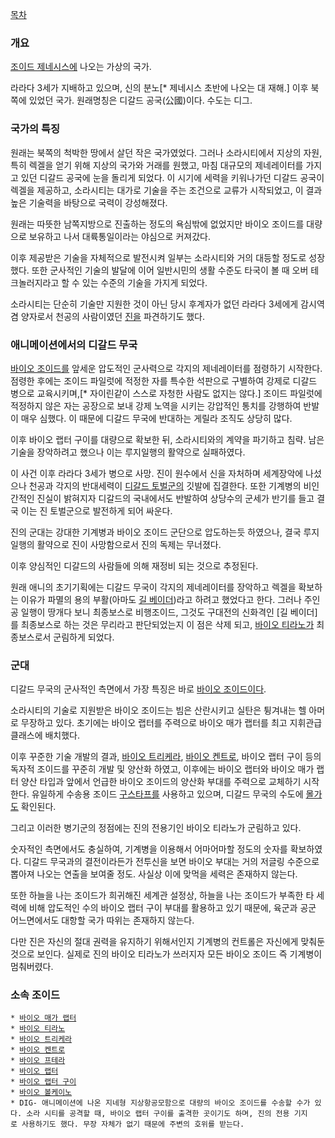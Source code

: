 [[목차]]
=== 개요 ===
[[조이드 제네시스]]에 나오는 가상의 국가. 

라라다 3세가 지배하고 있으며, 신의 분노[* 제네시스 초반에 나오는 대 재해.] 이후 북쪽에 있었던 국가. 원래명칭은 디갈드 공국(公國)이다. 수도는 디그.

=== 국가의 특징 ===
원래는 북쪽의 척박한 땅에서 살던 작은 국가였었다. 그러나 소라시티에서 지상의 자원, 특히 렉겔을 얻기 위해 지상의 국가와 거래를 원했고, 마침 대규모의 제네레이터를 가지고 있던 디갈드 공국에 눈을 돌리게 되었다. 이 시기에 세력을 키워나가던 디갈드 공국이 렉겔을 제공하고, 소라시티는 대가로 기술을 주는 조건으로 교류가 시작되었고, 이 결과 높은 기술력을 바탕으로 국력이 강성해졌다.

원래는 따뜻한 남쪽지방으로 진출하는 정도의 욕심밖에 없었지만 바이오 조이드를 대량으로 보유하고 나서 대륙통일이라는 야심으로 커져갔다.

이후 제공받은 기술을 자체적으로 발전시켜 일부는 소라시티와 거의 대등할 정도로 성장했다. 또한 군사적인 기술의 발달에 이어 일반시민의 생활 수준도 타국이 볼 때 오버 테크놀러지라고 할 수 있는 수준의 기술을 가지게 되었다. 

소라시티는 단순히 기술만 지원한 것이 아닌 당시 후계자가 없던 라라다 3세에게 감시역 겸 양자로서 천공의 사람이였던 [[진]]을 파견하기도 했다.

=== 애니메이션에서의 디갈드 무국 ===
[[바이오 조이드]]를 앞세운 압도적인 군사력으로 각지의 제네레이터를 점령하기 시작한다. 점령한 후에는 조이드 파일럿에 적정한 자를 특수한 석판으로 구별하여 강제로 디갈드 병으로 교육시키며,[* 자이린같이 스스로 자청한 사람도 없지는 않다.] 조이드 파일럿에 적정하지 않은 자는 공장으로 보내 강제 노역을 시키는 강압적인 통치를 강행하여 반발이 매우 심했다. 이 때문에 디갈드 무국에 반대하는 게릴라 조직도 상당히 많다.

이후 바이오 랩터 구이를 대량으로 확보한 뒤, 소라시티와의 계약을 파기하고 침략. 남은 기술을 장악하려고 했으나 이는 루지일행의 활약으로 실패하였다.

이 사건 이후 라라다 3세가 병으로 사망. 진이 원수에서 신을 자처하며 세계장악에 나섰으나 천공과 각지의 반대세력이 [[디갈드 토벌군]]의 깃발에 집결한다. 또한 기계병의 비인간적인 진실이 밝혀지자 디갈드의 국내에서도 반발하여 상당수의 군세가 반기를 들고 결국 이는 진 토벌군으로 발전하게 되어 싸운다.

진의 군대는 강대한 기계병과 바이오 조이드 군단으로 압도하는듯 하였으나, 결국 루지일행의 활약으로 진이 사망함으로서 진의 독제는 무너졌다.

이후 양심적인 디갈드의 사람들에 의해 재정비 되는 것으로 추정된다.

원래 애니의 초기기획에는 디갈드 무국이 각지의 제네레이터를 장악하고 렉겔을 확보하는 이유가 파멸의 용의 부활(아마도 [[길 베이더]])라고 하려고 했었다고 한다. 그러나 주인공 일행이 땅개다 보니 최종보스로 비행조이드, 그것도 구대전의 신화격인 [길 베이더]를 최종보스로 하는 것은 무리라고 판단되었는지 이 점은 삭제 되고, [[바이오 티라노]]가 최종보스로서 군림하게 되었다.

=== 군대 ===
디갈드 무국의 군사적인 측면에서 가장 특징은 바로 [[바이오 조이드]]이다.

소라시티의 기술로 지원받은 바이오 조이드는 빔은 산란시키고 실탄은 튕겨내는 헬 아머로 무장하고 있다. 초기에는 바이오 랩터를 주력으로 바이오 매가 랩터를 최고 지휘관급 클래스에 배치했다.

이후 꾸준한 기술 개발의 결과, [[바이오 트리케라]], [[바이오 켄트로]], 바이오 랩터 구이 등의 독자적 조이드를 꾸준히 개발 및 양산화 하였고, 이후에는 바이오 랩터와 바이오 매가 랩터 양산 타입과 앞에서 언급한 바이오 조이드의 양산화 부대를 주력으로 교체하기 시작한다.
유일하게 수송용 조이드 [[구스타프]]를 사용하고 있으며, 디갈드 무국의 수도에 [[몰가]]도 확인된다.

그리고 이러한 병기군의 정점에는 진의 전용기인 바이오 티라노가 군림하고 있다. 

숫자적인 측면에서도 충실하여, 기계병을 이용해서 어마어마할 정도의 숫자를 확보하였다. 디갈드 무국과의 결전이라든가 전투신을 보면 바이오 부대는 거의 저글링 수준으로 뽑아져 나오는 연출을 보여줄 정도. 사실상 이에 맞먹을 세력은 존재하지 않는다. 

또한 하늘을 나는 조이드가 희귀해진 세계관 설정상, 하늘을 나는 조이드가 부족한 타 세력에 비해 압도적인 수의 바이오 랩터 구이 부대를 활용하고 있기 때문에, 육군과 공군 어느면에서도 대항할 국가 따위는 존재하지 않는다.

다만 진은 자신의 절대 권력을 유지하기 위해서인지 기계병의 컨트롤은 자신에게 맞춰둔 것으로 보인다. 실제로 진의 바이오 티라노가 쓰러지자 모든 바이오 조이드 즉 기계병이 멈춰버렸다.

=== 소속 조이드 ===
 * [[바이오 매가 랩터]]
 * [[바이오 티라노]]
 * [[바이오 트리케라]]
 * [[바이오 켄트로]]
 * [[바이오 프테라]]
 * [[바이오 랩터]]
 * [[바이오 랩터 구이]]
 * [[바이오 볼케이노]]
 * DIG- 애니메이션에 나온 지네형 지상항공모함으로 대량의 바이오 조이드를 수송할 수가 있다. 소라 시티를 공격할 때, 바이오 랩터 구이를 출격한 곳이기도 하며, 진의 전용 기지로 사용하기도 했다. 무장 자체가 없기 때문에 주변의 호위를 받는다.
